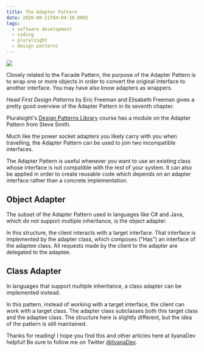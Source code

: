 ```yaml
---
title: The Adapter Pattern
date: 2020-08-21T04:04:10.000Z
tags:
  - software development
  - coding
  - pluralsight
  - design patterns
---
```


![](adapter-pattern.png)

Closely related to the Facade Pattern, the purpose of the Adapter Pattern is to wrap one or more objects in order to convert the original interface to another interface. You may have also know adapters as wrappers.

*Head First Design Patterns* by Eric Freeman and Elisabeth Freeman gives a pretty good overview of the Adapter Pattern in its seventh chapter.

Pluralsight's [Design Patterns Library](https://app.pluralsight.com/library/courses/patterns-library/table-of-contents) course has a module on the Adapter Pattern from Steve Smith.

Much like the power socket adapters you likely carry with you when travelling, the Adapter Pattern can be used to join two incompatible interfaces.

The Adapter Pattern is useful whenever you want to use an existing class whose interface is not compatible with the rest of your system. It can also be applied in order to create reusable code which depends on an adapter interface rather than a concrete implementation.

Object Adapter
--

The subset of the Adapter Pattern used in languages like C# and Java, which do not support multiple inheritance, is the object adapter.

In this structure, the client interacts with a target interface. That interface is implemented by the adapter class, which composes ("Has") an interface of the adaptee class. All requests made by the client to the adapter are delegated to the adaptee.

Class Adapter
--

In languages that support multiple inheritance, a class adapter can be implemented instead.

In this pattern, instead of working with a target interface, the client can work with a target class. The adapter class subclasses both this target class and the adaptee class. The structure here is slightly different, but the idea of the pattern is still maintained.

Thanks for reading! I hope you find this and other articles here at ilyanaDev helpful! Be sure to follow me on Twitter [@ilyanaDev](https://twitter.com/ilyanaDev).

